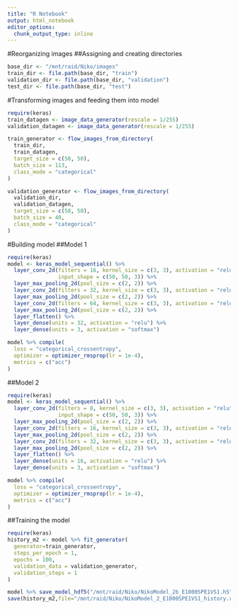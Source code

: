 ```yaml
---
title: "R Notebook"
output: html_notebook
editor_options: 
  chunk_output_type: inline
---
```


#Reorganizing images
##Assigning and creating directories
```r
base_dir <- "/mnt/raid/Niko/images"
train_dir <- file.path(base_dir, "train")
validation_dir <- file.path(base_dir, "validation")
test_dir <- file.path(base_dir, "test")

```
#Transforming images and feeding them into model
```r
require(keras)
train_datagen <- image_data_generator(rescale = 1/255)             
validation_datagen <- image_data_generator(rescale = 1/255)        

train_generator <- flow_images_from_directory(
  train_dir,                                                       
  train_datagen,                                                   
  target_size = c(50, 50),                                       
  batch_size = 113,                                                 
  class_mode = "categorical"
)

validation_generator <- flow_images_from_directory(
  validation_dir,
  validation_datagen,
  target_size = c(50, 50),
  batch_size = 40,
  class_mode = "categorical"
)

```

#Building model
##Model 1
```r
require(keras)
model <- keras_model_sequential() %>%
  layer_conv_2d(filters = 16, kernel_size = c(3, 3), activation = "relu",
                input_shape = c(50, 50, 3)) %>%
  layer_max_pooling_2d(pool_size = c(2, 2)) %>%
  layer_conv_2d(filters = 32, kernel_size = c(3, 3), activation = "relu") %>%
  layer_max_pooling_2d(pool_size = c(2, 2)) %>%
  layer_conv_2d(filters = 64, kernel_size = c(3, 3), activation = "relu") %>%
  layer_max_pooling_2d(pool_size = c(2, 2)) %>%
  layer_flatten() %>%
  layer_dense(units = 32, activation = "relu") %>%
  layer_dense(units = 3, activation = "softmax")

model %>% compile(
  loss = "categorical_crossentropy",
  optimizer = optimizer_rmsprop(lr = 1e-4),
  metrics = c("acc")
)
```

##Model 2
```r
require(keras)
model <- keras_model_sequential() %>%
  layer_conv_2d(filters = 8, kernel_size = c(3, 3), activation = "relu",
                input_shape = c(50, 50, 3)) %>%
  layer_max_pooling_2d(pool_size = c(2, 2)) %>%
  layer_conv_2d(filters = 16, kernel_size = c(3, 3), activation = "relu") %>%
  layer_max_pooling_2d(pool_size = c(2, 2)) %>%
  layer_conv_2d(filters = 32, kernel_size = c(3, 3), activation = "relu") %>%
  layer_max_pooling_2d(pool_size = c(2, 2)) %>%
  layer_flatten() %>%
  layer_dense(units = 16, activation = "relu") %>%
  layer_dense(units = 3, activation = "softmax")

model %>% compile(
  loss = "categorical_crossentropy",
  optimizer = optimizer_rmsprop(lr = 1e-4),
  metrics = c("acc")
)
```

##Training the model
```r
require(keras)
history_m2 <- model %>% fit_generator(
  generator=train_generator,
  steps_per_epoch = 1,
  epochs = 100,
  validation_data = validation_generator,
  validation_steps = 1
)

model %>% save_model_hdf5("/mnt/raid/Niko/NikoModel_2b_E1000SPE1VS1.h5")
save(history_m2,file="/mnt/raid/Niko/NikoModel_2_E1000SPE1VS1_history.rda")
```







